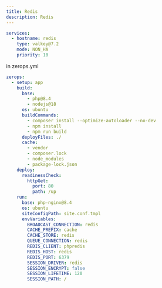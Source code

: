 ```yaml
---
title: Redis
description: Redis
---
```




```yaml
services:
  - hostname: redis
    type: valkey@7.2
    mode: NON_HA
    priority: 10
```


in zerops.yml
```yml
zerops:
  - setup: app
    build:
      base:
        - php@8.4
        - nodejs@18
      os: ubuntu
      buildCommands:
        - composer install --optimize-autoloader --no-dev
        - npm install
        - npm run build
      deployFiles: ./
      cache:
        - vendor
        - composer.lock
        - node_modules
        - package-lock.json
    deploy:
      readinessCheck:
        httpGet:
          port: 80
          path: /up
    run:
      base: php-nginx@8.4
      os: ubuntu
      siteConfigPath: site.conf.tmpl
      envVariables:
        BROADCAST_CONNECTION: redis
        CACHE_PREFIX: cache
        CACHE_STORE: redis
        QUEUE_CONNECTION: redis
        REDIS_CLIENT: phpredis
        REDIS_HOST: redis
        REDIS_PORT: 6379
        SESSION_DRIVER: redis
        SESSION_ENCRYPT: false
        SESSION_LIFETIME: 120
        SESSION_PATH: /

```